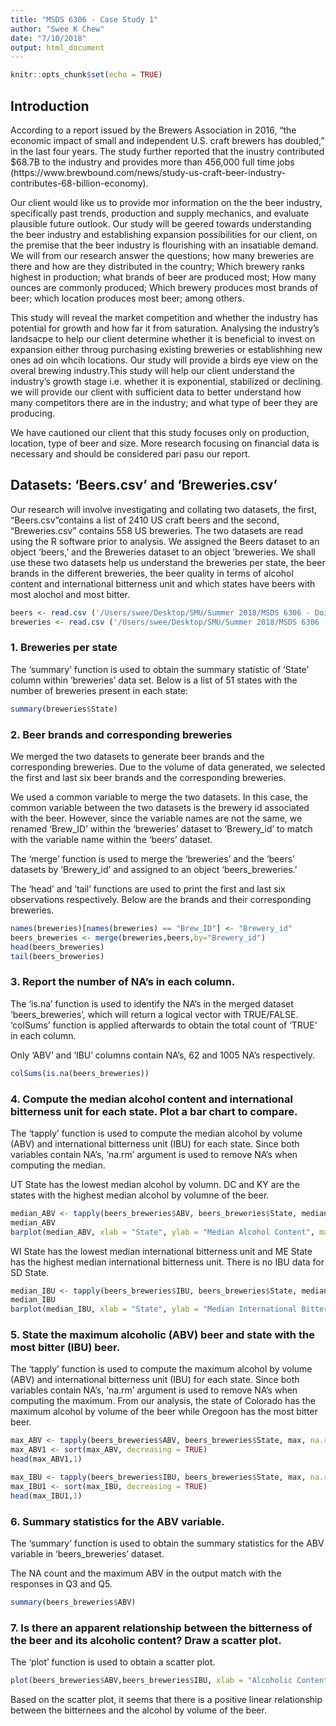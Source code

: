 ```yaml
---
title: "MSDS 6306 - Case Study 1"
author: "Swee K Chew"
date: "7/10/2018"
output: html_document
---
```


```r
knitr::opts_chunk$set(echo = TRUE)
```

## Introduction

According to a report issued by the Brewers Association in 2016, "the economic impact of small and independent U.S. craft brewers has doubled," in the last four years. The study further reported that the inustry contributed $68.7B to the industry and provides more than 456,000 full time jobs (https://www.brewbound.com/news/study-us-craft-beer-industry-contributes-68-billion-economy).

Our client would like us to provide mor information on the the beer industry, specifically  past trends, production and supply mechanics, and evaluate plausible future outlook. Our study will be geered towards understanding the beer industry and establishing expansion possibilities for our client, on the premise that the beer industry is flourishing with an insatiable demand. We will from our research answer the questions; how many breweries are there and how are they distributed in the country; Which brewery ranks highest in production; what brands of beer are produced most; How many ounces are commonly produced; Which brewery produces most brands of beer; which location produces most beer; among others.

This study will reveal the market competition and whether the industry has potential for growth and how far it from saturation. Analysing the industry's landsacpe to help our client determine whether it is beneficial to invest on expansion either throug purchasing existing breweries or establishhing new ones ad oin whcih locations. Our study will provide a birds eye view on the overal brewing industry.This study will help our client understand the industry's growth stage i.e. whether it is exponential, stabilized or declining. we will provide our client with sufficient data to better understand how many competitors there are in the industry; and what type of beer they are producing.

We have cautioned our client that this study focuses only on production, location, type of beer and size. More research focusing on financial data is necessary and should be considered pari pasu our report. 

## Datasets: 'Beers.csv' and 'Breweries.csv'

Our research will involve investigating and collating two datasets, the first, "Beers.csv"contains a list of 2410 US craft beers and the second, "Breweries.csv" contains 558 US breweries. The two datasets are read using the R software prior to analysis. We assigned the Beers dataset to an object 'beers,' and the Breweries dataset to an object 'breweries. We shall use these two datasets help us understand the breweries per state, the beer brands in the different breweries, the beer quality in terms of alcohol content and international bitterness unit and which states have beers with most alochol and most bitter.

```r
beers <- read.csv ('/Users/swee/Desktop/SMU/Summer 2018/MSDS 6306 - Doing DS/dataset/Beers.csv', header=T, sep=",")
breweries <- read.csv ('/Users/swee/Desktop/SMU/Summer 2018/MSDS 6306 - Doing DS/dataset/Breweries.csv', header=T, sep=",")
```

### 1. Breweries per state

The 'summary' function is used to obtain the summary statistic of 'State' column within 'breweries' data set. Below is a list of 51 states  with the number of breweries present in each state:
```r
summary(breweries$State)
```

### 2. Beer brands and corresponding breweries

We merged the two datasets to generate beer brands and the corresponding breweries. Due to the volume of data generated, we selected the first and last six beer brands and the corresponding breweries. 

We used a common variable to merge the two datasets. In this case, the common variable between the two datasets is the brewery id associated with the beer. However, since the variable names are not the same, we renamed 'Brew_ID' within the 'breweries' dataset to 'Brewery_id' to match with the variable name within the 'beers' dataset.

The 'merge' function is used to merge the 'breweries' and the 'beers' datasets by 'Brewery_id' and  assigned to an object 'beers_breweries.' 

The 'head' and 'tail' functions are used to print the first and last six observations respectively. Below are the brands and their corresponding breweries.

```r
names(breweries)[names(breweries) == "Brew_ID"] <- "Brewery_id"
beers_breweries <- merge(breweries,beers,by="Brewery_id")
head(beers_breweries)
tail(beers_breweries)
```

### 3. Report the number of NA's in each column.

The 'is.na' function is used to identify the NA's in the merged dataset 'beers_breweries', which will return a logical vector with TRUE/FALSE. 'colSums' function is applied afterwards to obtain the total count of 'TRUE' in each column. 

Only 'ABV' and 'IBU' columns contain NA's, 62 and 1005 NA's respectively.
```r
colSums(is.na(beers_breweries))
```

### 4. Compute the median alcohol content and international bitterness unit for each state. Plot a bar chart to compare.

The 'tapply' function is used to compute the median alcohol by volume (ABV) and international bitterness unit (IBU) for each state. Since both variables contain NA's, 'na.rm' argument is used to remove NA's when computing the median. 

UT State has the lowest median alcohol by volumn. DC and KY are the states with the highest median alcohol by volumne of the beer.
```r
median_ABV <- tapply(beers_breweries$ABV, beers_breweries$State, median, na.rm = TRUE)
median_ABV
barplot(median_ABV, xlab = "State", ylab = "Median Alcohol Content", main = "Median Alcohol Content by State", col = "blue", las =2, cex.axis = .5, cex.names = .5)
```

WI State has the lowest median international bitterness unit and ME State has the highest median international bitterness unit. There is no IBU data for SD State. 
```r
median_IBU <- tapply(beers_breweries$IBU, beers_breweries$State, median, na.rm = TRUE)
median_IBU
barplot(median_IBU, xlab = "State", ylab = "Median International Bitterness Unit", main = "Median International Bitterness Unit by State", col = "green", las =2, cex.axis = .5, cex.names = .5)
```

### 5. State the maximum alcoholic (ABV) beer and state with the most bitter (IBU) beer.

The 'tapply' function is used to compute the maximum alcohol by volume (ABV) and international bitterness unit (IBU) for each state. Since both variables contain NA's, 'na.rm' argument is used to remove NA's when computing the maximum. From our analysis, the state of Colorado has the maximum alcohol by volume of the beer while Oregoon has the most bitter beer.
```r
max_ABV <- tapply(beers_breweries$ABV, beers_breweries$State, max, na.rm = TRUE)
max_ABV1 <- sort(max_ABV, decreasing = TRUE)
head(max_ABV1,1)

max_IBU <- tapply(beers_breweries$IBU, beers_breweries$State, max, na.rm = TRUE)
max_IBU1 <- sort(max_IBU, decreasing = TRUE)
head(max_IBU1,1)
```

### 6. Summary statistics for the ABV variable.

The 'summary' function is used to obtain the summary statistics for the ABV variable in 'beers_breweries' dataset.  

The NA count and the maximum ABV in the output match with the responses in Q3 and Q5.
```r
summary(beers_breweries$ABV)
```

### 7. Is there an apparent relationship between the bitterness of the beer and its alcoholic content? Draw a scatter plot.

The 'plot' function is used to obtain a scatter plot.
```r
plot(beers_breweries$ABV,beers_breweries$IBU, xlab = "Alcoholic Content", ylab = "Bitterness of the Beer", main = "Correlation between Bitterness and Alcohol by Volume of the Beer", col = "blue")
```

Based on the scatter plot, it seems that there is a positive linear relationship between the bitternees and the alcohol by volume of the beer. 
